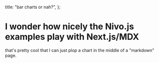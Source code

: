 
  title: "bar charts or nah?",
};

# I wonder how nicely the Nivo.js examples play with Next.js/MDX

<div style={{display: "flex", flexWrap: "wrap", justifyContent: "space-around"}}>
  <div style={{ height: 500, width: "99%" , maxWidth: "440px"}}>
    <NivoBar />
  </div>

  <div style={{ height: 500, width: "99%",  maxWidth: "440px"}}>
    <NivoBar
      data={[
        { name: "Jim", age: 34 },
        { name: "Jam", age: 44 },
        { name: "Jum", age: 54 },
      ]}
      keys={["age"]}
      indexBy="name"
      yLabel="age"
      canvas
    />
  </div>
</div>

that's pretty cool that I can just plop a chart in the middle of a "markdown" page.
